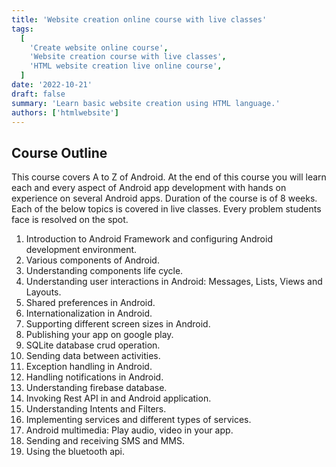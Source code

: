 ```yaml
---
title: 'Website creation online course with live classes'
tags:
  [
    'Create website online course',
    'Website creation course with live classes',
    'HTML website creation live online course',
  ]
date: '2022-10-21'
draft: false
summary: 'Learn basic website creation using HTML language.'
authors: ['htmlwebsite']
---
```


## Course Outline

This course covers A to Z of Android. At the end of this course you will learn each and every aspect of Android app development with hands on experience on several Android apps.
Duration of the course is of 8 weeks. Each of the below topics is covered in live classes. Every problem students face is resolved on the spot.

1. Introduction to Android Framework and configuring Android development environment.
2. Various components of Android.
3. Understanding components life cycle.
4. Understanding user interactions in Android: Messages, Lists, Views and Layouts.
5. Shared preferences in Android.
6. Internationalization in Android.
7. Supporting different screen sizes in Android.
8. Publishing your app on google play.
9. SQLite database crud operation.
10. Sending data between activities.
11. Exception handling in Android.
12. Handling notifications in Android.
13. Understanding firebase database.
14. Invoking Rest API in and Android application.
15. Understanding Intents and Filters.
16. Implementing services and different types of services.
17. Android multimedia: Play audio, video in your app.
18. Sending and receiving SMS and MMS.
19. Using the bluetooth api.
